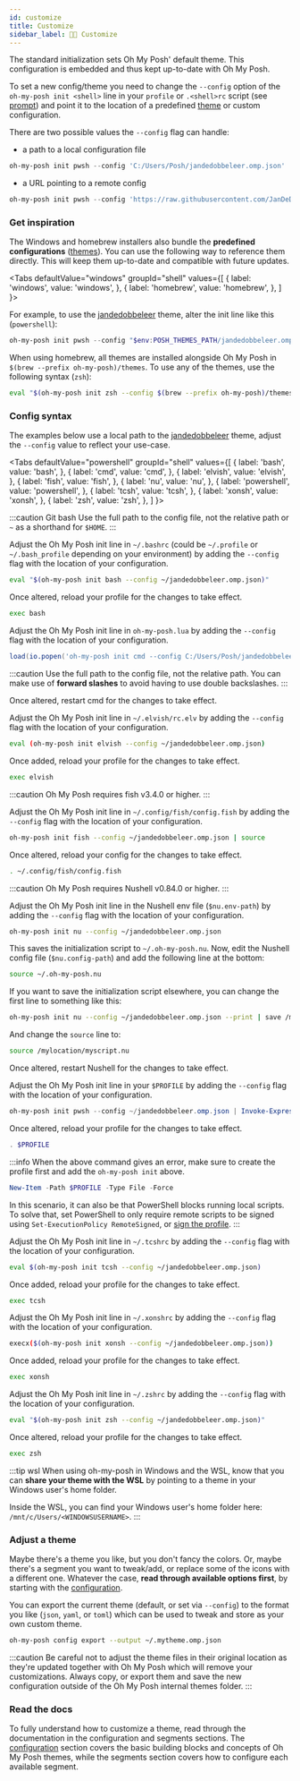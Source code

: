 ```yaml
---
id: customize
title: Customize
sidebar_label: 💅🏼 Customize
---
```



The standard initialization sets Oh My Posh' default theme. This configuration
is embedded and thus kept up-to-date with Oh My Posh.

To set a new config/theme you need to change the `--config` option of the
`oh-my-posh init <shell>` line in your `profile` or `.<shell>rc` script (see
[prompt][prompt]) and point it to the location of a predefined [theme][themes]
or custom configuration.

There are two possible values the `--config` flag can handle:

-   a path to a local configuration file

```powershell
oh-my-posh init pwsh --config 'C:/Users/Posh/jandedobbeleer.omp.json' | Invoke-Expression
```

-   a URL pointing to a remote config

```powershell
oh-my-posh init pwsh --config 'https://raw.githubusercontent.com/JanDeDobbeleer/oh-my-posh/main/themes/jandedobbeleer.omp.json' | Invoke-Expression
```

### Get inspiration

The Windows and homebrew installers also bundle the **predefined
configurations** ([themes][themes]). You can use the following way to reference
them directly. This will keep them up-to-date and compatible with future
updates.

<Tabs
  defaultValue="windows"
  groupId="shell"
  values={[
    { label: 'windows', value: 'windows', },
    { label: 'homebrew', value: 'homebrew', },
  ]
}>
<TabItem value="windows">

For example, to use the [jandedobbeleer][jandedobbeleer] theme, alter the init
line like this (`powershell`):

```powershell
oh-my-posh init pwsh --config "$env:POSH_THEMES_PATH/jandedobbeleer.omp.json" | Invoke-Expression
```

</TabItem>
<TabItem value="homebrew">

When using homebrew, all themes are installed alongside Oh My Posh in
`$(brew --prefix oh-my-posh)/themes`. To use any of the themes, use the
following syntax (`zsh`):

```bash
eval "$(oh-my-posh init zsh --config $(brew --prefix oh-my-posh)/themes/jandedobbeleer.omp.json)"
```

</TabItem>
</Tabs>

### Config syntax

The examples below use a local path to the [jandedobbeleer][jandedobbeleer]
theme, adjust the `--config` value to reflect your use-case.

<Tabs
  defaultValue="powershell"
  groupId="shell"
  values={[
    { label: 'bash', value: 'bash', },
    { label: 'cmd', value: 'cmd', },
    { label: 'elvish', value: 'elvish', },
    { label: 'fish', value: 'fish', },
    { label: 'nu', value: 'nu', },
    { label: 'powershell', value: 'powershell', },
    { label: 'tcsh', value: 'tcsh', },
    { label: 'xonsh', value: 'xonsh', },
    { label: 'zsh', value: 'zsh', },
  ]
}>
<TabItem value="bash">

:::caution Git bash Use the full path to the config file, not the relative path
or `~` as a shorthand for `$HOME`. :::

Adjust the Oh My Posh init line in `~/.bashrc` (could be `~/.profile` or
`~/.bash_profile` depending on your environment) by adding the `--config` flag
with the location of your configuration.

```bash
eval "$(oh-my-posh init bash --config ~/jandedobbeleer.omp.json)"
```

Once altered, reload your profile for the changes to take effect.

```bash
exec bash
```

</TabItem>
<TabItem value="cmd">

Adjust the Oh My Posh init line in `oh-my-posh.lua` by adding the `--config`
flag with the location of your configuration.

```lua title="oh-my-posh.lua"
load(io.popen('oh-my-posh init cmd --config C:/Users/Posh/jandedobbeleer.omp.json'):read("*a"))()
```

:::caution Use the full path to the config file, not the relative path. You can
make use of **forward slashes** to avoid having to use double backslashes. :::

Once altered, restart cmd for the changes to take effect.

</TabItem>
<TabItem value="elvish">

Adjust the Oh My Posh init line in `~/.elvish/rc.elv` by adding the `--config`
flag with the location of your configuration.

```bash
eval (oh-my-posh init elvish --config ~/jandedobbeleer.omp.json)
```

Once added, reload your profile for the changes to take effect.

```bash
exec elvish
```

</TabItem>
<TabItem value="fish">

:::caution Oh My Posh requires fish v3.4.0 or higher. :::

Adjust the Oh My Posh init line in `~/.config/fish/config.fish` by adding the
`--config` flag with the location of your configuration.

```bash
oh-my-posh init fish --config ~/jandedobbeleer.omp.json | source
```

Once altered, reload your config for the changes to take effect.

```bash
. ~/.config/fish/config.fish
```

</TabItem>
<TabItem value="nu">

:::caution Oh My Posh requires Nushell v0.84.0 or higher. :::

Adjust the Oh My Posh init line in the Nushell env file (`$nu.env-path`) by
adding the `--config` flag with the location of your configuration.

```bash
oh-my-posh init nu --config ~/jandedobbeleer.omp.json
```

This saves the initialization script to `~/.oh-my-posh.nu`. Now, edit the
Nushell config file (`$nu.config-path`) and add the following line at the
bottom:

```bash
source ~/.oh-my-posh.nu
```

If you want to save the initialization script elsewhere, you can change the
first line to something like this:

```bash
oh-my-posh init nu --config ~/jandedobbeleer.omp.json --print | save /mylocation/myscript.nu --force
```

And change the `source` line to:

```bash
source /mylocation/myscript.nu
```

Once altered, restart Nushell for the changes to take effect.

</TabItem>
<TabItem value="powershell">

Adjust the Oh My Posh init line in your `$PROFILE` by adding the `--config` flag
with the location of your configuration.

```powershell
oh-my-posh init pwsh --config ~/jandedobbeleer.omp.json | Invoke-Expression
```

Once altered, reload your profile for the changes to take effect.

```powershell
. $PROFILE
```

:::info When the above command gives an error, make sure to create the profile
first and add the `oh-my-posh init` above.

```powershell
New-Item -Path $PROFILE -Type File -Force
```

In this scenario, it can also be that PowerShell blocks running local scripts.
To solve that, set PowerShell to only require remote scripts to be signed using
`Set-ExecutionPolicy RemoteSigned`, or [sign the profile][sign]. :::

</TabItem>
<TabItem value="tcsh">

Adjust the Oh My Posh init line in `~/.tcshrc` by adding the `--config` flag
with the location of your configuration.

```bash
eval $(oh-my-posh init tcsh --config ~/jandedobbeleer.omp.json)
```

Once added, reload your profile for the changes to take effect.

```bash
exec tcsh
```

</TabItem>
<TabItem value="xonsh">

Adjust the Oh My Posh init line in `~/.xonshrc` by adding the `--config` flag
with the location of your configuration.

```bash
execx($(oh-my-posh init xonsh --config ~/jandedobbeleer.omp.json))
```

Once added, reload your profile for the changes to take effect.

```bash
exec xonsh
```

</TabItem>
<TabItem value="zsh">

Adjust the Oh My Posh init line in `~/.zshrc` by adding the `--config` flag with
the location of your configuration.

```bash
eval "$(oh-my-posh init zsh --config ~/jandedobbeleer.omp.json)"
```

Once altered, reload your profile for the changes to take effect.

```bash
exec zsh
```

</TabItem>
</Tabs>

:::tip wsl When using oh-my-posh in Windows and the WSL, know that you can
**share your theme with the WSL** by pointing to a theme in your Windows user's
home folder.

Inside the WSL, you can find your Windows user's home folder here:
`/mnt/c/Users/<WINDOWSUSERNAME>`. :::

### Adjust a theme

Maybe there's a theme you like, but you don't fancy the colors. Or, maybe
there's a segment you want to tweak/add, or replace some of the icons with a
different one. Whatever the case, **read through available options first**, by
starting with the [configuration][configuration].

You can export the current theme (default, or set via `--config`) to the format
you like (`json`, `yaml`, or `toml`) which can be used to tweak and store as
your own custom theme.

```bash
oh-my-posh config export --output ~/.mytheme.omp.json
```

:::caution Be careful not to adjust the theme files in their original location
as they're updated together with Oh My Posh which will remove your
customizations. Always copy, or export them and save the new configuration
outside of the Oh My Posh internal themes folder. :::

### Read the docs

To fully understand how to customize a theme, read through the documentation in
the configuration and segments sections. The [configuration][configuration]
section covers the basic building blocks and concepts of Oh My Posh themes,
while the segments section covers how to configure each available segment.

[themes]: themes.md
[configuration]: configuration/general.mdx
[prompt]: prompt.mdx
[jandedobbeleer]: /docs/themes#jandedobbeleer
[json-schema]:
	https://raw.githubusercontent.com/JanDeDobbeleer/oh-my-posh/main/themes/schema.json
[homebrew-problem]:
	https://github.com/JanDeDobbeleer/oh-my-posh/discussions/2644
[sign]:
	https://learn.microsoft.com/en-us/powershell/module/microsoft.powershell.core/about/about_signing?view=powershell-7.3#methods-of-signing-scripts
